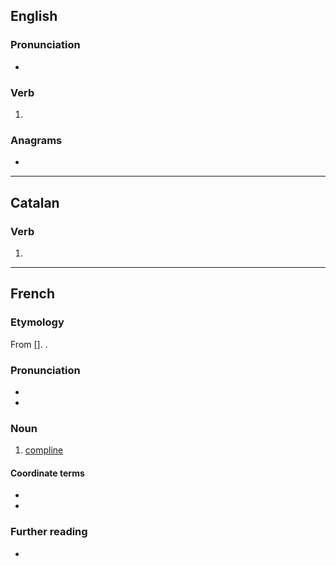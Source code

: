 ==English==

===Pronunciation===
* {{IPA|en|/kəmˈplaɪz/}}

===Verb===
{{head|en|verb form}}

# {{en-third-person singular of|comply}}

===Anagrams===
* {{anagrams|en|a=ceilmops|clipsome|compiles|polemics|simploce}}

----

==Catalan==

===Verb===
{{head|ca|verb form}}

# {{ca-verb form of|p=2|n=sg|t=impf|m=ind|complir}}

----

==French==

===Etymology===
From {{der|fr|la|complētus|complētae}} [{{m|la|hora|horae}}]. {{doublet|fr|complet|alt1=complète}}.

===Pronunciation===
* {{fr-IPA}}
* {{audio|fr|LL-Q150 (fra)-Lyokoï-complies.wav|Audio}}

===Noun===
{{fr-noun|f-p}}

# {{lb|fr|Christianity}} [[compline]]

====Coordinate terms====
* {{l|fr|matines}}
* {{l|fr|vêpres}}

===Further reading===
* {{R:TLFi}}